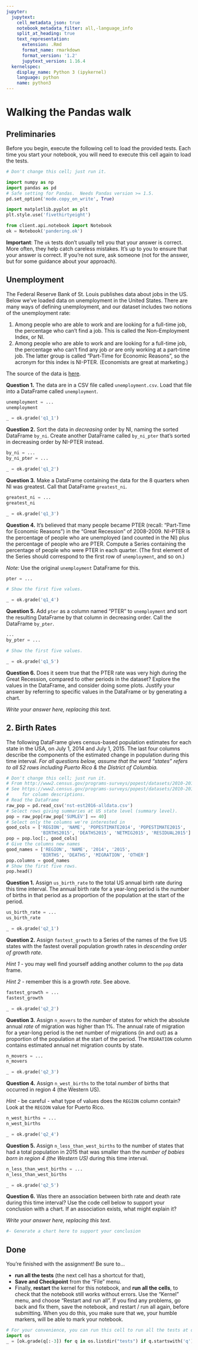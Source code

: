```yaml
---
jupyter:
  jupytext:
    cell_metadata_json: true
    notebook_metadata_filter: all,-language_info
    split_at_heading: true
    text_representation:
      extension: .Rmd
      format_name: rmarkdown
      format_version: '1.2'
      jupytext_version: 1.16.4
  kernelspec:
    display_name: Python 3 (ipykernel)
    language: python
    name: python3
---
```


<!-- #region {"editable": true, "slideshow": {"slide_type": ""}} -->
# Walking the Pandas walk

<!-- #endregion -->

## Preliminaries


Before you begin, execute the following cell to load the provided tests. Each
time you start your notebook, you will need to execute this cell again to load
the tests.

```python
# Don't change this cell; just run it.

import numpy as np
import pandas as pd
# Safe setting for Pandas.  Needs Pandas version >= 1.5.
pd.set_option('mode.copy_on_write', True)

import matplotlib.pyplot as plt
plt.style.use('fivethirtyeight')

from client.api.notebook import Notebook
ok = Notebook('pandering.ok')
```

**Important**: The `ok` tests don't usually tell you that your answer is
correct. More often, they help catch careless mistakes. It's up to you to
ensure that your answer is correct. If you're not sure, ask someone (not for
the answer, but for some guidance about your approach).


## Unemployment


The Federal Reserve Bank of St. Louis publishes data about jobs in the US.
Below we've loaded data on unemployment in the United States.  There are many
ways of defining unemployment, and our dataset includes two notions of the
unemployment rate:

1. Among people who are able to work and are looking for a full-time job, the
   percentage who can't find a job.  This is called the Non-Employment Index,
   or NI.
2. Among people who are able to work and are looking for a full-time job, the
   percentage who can't find any job *or* are only working at a part-time job.
   The latter group is called "Part-Time for Economic Reasons", so the acronym
   for this index is NI-PTER.  (Economists are great at marketing.)

The source of the data is [here](https://fred.stlouisfed.org/categories/33509).


**Question 1.** The data are in a CSV file called `unemployment.csv`.  Load
that file into a DataFrame called `unemployment`.

```python
unemployment = ...
unemployment
```

```python
_ = ok.grade('q1_1')
```

**Question 2.** Sort the data in *decreasing* order by NI, naming the sorted
DataFrame `by_ni`.  Create another DataFrame called `by_ni_pter` that's
sorted in decreasing order by NI-PTER instead.

```python
by_ni = ...
by_ni_pter = ...
```

```python
_ = ok.grade('q1_2')
```

**Question 3.** Make a DataFrame containing the data for the 8 quarters when
NI was greatest.  Call that DataFrame `greatest_ni`.

```python
greatest_ni = ...
greatest_ni
```

```python
_ = ok.grade('q1_3')
```

**Question 4.** It's believed that many people became PTER (recall: "Part-Time
for Economic Reasons") in the "Great Recession" of 2008-2009.  NI-PTER is the
percentage of people who are unemployed (and counted in the NI) plus the
percentage of people who are PTER.  Compute a Series containing the percentage
of people who were PTER in each quarter.  (The first element of the Series
should correspond to the first row of `unemployment`, and so on.)

*Note:* Use the original `unemployment` DataFrame for this.

```python
pter = ...

# Show the first five values.

```

```python
_ = ok.grade('q1_4')
```

**Question 5.** Add `pter` as a column named "PTER" to `unemployment` and sort
the resulting DataFrame by that column in decreasing order.  Call the DataFrame
`by_pter`.

```python
...
by_pter = ...

# Show the first five values.

```

```python
_ = ok.grade('q1_5')
```

**Question 6.** Does it seem true that the PTER rate was very high during the
Great Recession, compared to other periods in the dataset?  Explore the values
in the DataFrame, and consider doing some plots.  Justify your answer by referring
to specific values in the DataFrame or by generating a chart.


<!-- #region {"manual_grade": true, "manual_problem_id": "basic_sorting_6"} -->
*Write your answer here, replacing this text.*
<!-- #endregion -->


## 2. Birth Rates


The following DataFrame gives census-based population estimates for each state in
the USA, on July 1, 2014 and July 1, 2015. The last four columns describe the
components of the estimated change in population during this time interval.
*For all questions below, assume that the word "states" refers to all 52 rows
including Puerto Rico & the District of Columbia.*

```python
# Don't change this cell; just run it.
# From http://www2.census.gov/programs-surveys/popest/datasets/2010-2016/national/totals/nst-est2016-alldata.csv
# See https://www2.census.gov/programs-surveys/popest/datasets/2010-2016/national/totals/nst-est2016-alldata.pdf
#     for column descriptions.
# Read the DataFrame
raw_pop = pd.read_csv('nst-est2016-alldata.csv')
# Select rows giving summaries at US state level (summary level).
pop = raw_pop[raw_pop['SUMLEV'] == 40]
# Select only the columns we're interested in
good_cols = ['REGION', 'NAME', 'POPESTIMATE2014', 'POPESTIMATE2015',
             'BIRTHS2015', 'DEATHS2015', 'NETMIG2015', 'RESIDUAL2015']
pop = pop.loc[:, good_cols]
# Give the columns new names
good_names = ['REGION', 'NAME', '2014', '2015',
             'BIRTHS', 'DEATHS', 'MIGRATION', 'OTHER']
pop.columns = good_names
# Show the first five rows.
pop.head()
```

**Question 1.** Assign `us_birth_rate` to the total US annual birth rate during
this time interval. The annual birth rate for a year-long period is the number
of births in that period as a proportion of the population at the start of the
period.

```python
us_birth_rate = ...
us_birth_rate
```

```python
_ = ok.grade('q2_1')
```

**Question 2.** Assign `fastest_growth` to a Series of the names of the five
US states with the fastest overall population growth rates in *descending order
of growth rate*.

*Hint 1* - you may well find yourself adding another column to the `pop` data
frame.

*Hint 2* - remember this is a growth *rate*.  See above.

```python
fastest_growth = ...
fastest_growth
```

```python
_ = ok.grade('q2_2')
```

**Question 3.** Assign `n_movers` to the *number* of states for which the
absolute annual *rate* of migration was higher than 1%. The annual rate of
migration for a year-long period is the net number of migrations (in and out)
as a proportion of the population at the start of the period. The `MIGRATION`
column contains estimated annual net migration counts by state.

```python
n_movers = ...
n_movers
```

```python
_ = ok.grade('q2_3')
```

**Question 4.** Assign `n_west_births` to the total *number* of births that
occurred in region 4 (the Western US).

*Hint* - be careful - what type of values does the `REGION` column contain?
Look at the `REGION` value for Puerto Rico.

```python
n_west_births = ...
n_west_births
```

```python
_ = ok.grade('q2_4')
```

**Question 5.** Assign `n_less_than_west_births` to the number of states that
had a total population in 2015 that was smaller than the *number of babies born
in region 4 (the Western US)* during this time interval.

```python
n_less_than_west_births = ...
n_less_than_west_births
```

```python
_ = ok.grade('q2_5')
```

**Question 6.** Was there an association between birth rate and death rate
during this time interval? Use the code cell below to support your conclusion
with a chart. If an association exists, what might explain it?


<!-- #region {"manual_grade": true, "manual_problem_id": "births_6"} -->
*Write your answer here, replacing this text.*
<!-- #endregion -->

```python
#- Generate a chart here to support your conclusion

```

## Done

You're finished with the assignment!  Be sure to...

- **run all the tests** (the next cell has a shortcut for that),
- **Save and Checkpoint** from the "File" menu.
- Finally, **restart** the kernel for this notebook, and **run all the cells**,
  to check that the notebook still works without errors.  Use the
  "Kernel" menu, and choose "Restart and run all".  If you find any
  problems, go back and fix them, save the notebook, and restart / run
  all again, before submitting.  When you do this, you make sure that
  we, your humble markers, will be able to mark your notebook.

```python
# For your convenience, you can run this cell to run all the tests at once!
import os
_ = [ok.grade(q[:-3]) for q in os.listdir("tests") if q.startswith('q')]
```
